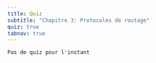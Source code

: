 ```yaml
---
title: Quiz
subtitle: "Chapitre 3: Protocoles de routage"
quiz: true
tabnav: true
---
```

```ed-pb
Pas de quiz pour l'instant

```